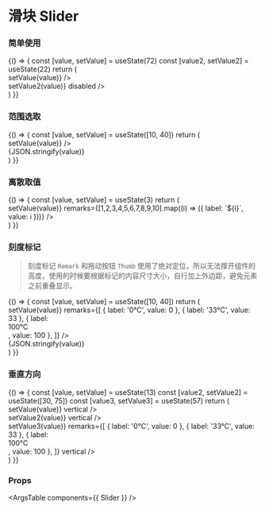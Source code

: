 
<Meta title="滑块 Slider" component={Slider} />

# 滑块 Slider


### 简单使用

<Canvas>
  <Story name="Slider">
    {() => {
      const [value, setValue] = useState(72)
      const [value2, setValue2] = useState(22)
      return (
        <div>
          <div className="flex flex-row items-center my-2">
            <Slider value={value} max={100} min={0} step={1} onChange={(value) => setValue(value)} />
          </div>
          <div className="flex flex-row items-center my-2">
            <Slider value={value2} max={100} min={0} step={1} onChange={(value) => setValue2(value)} disabled />
          </div>
        </div>
      )
    }}
  </Story>
</Canvas>

### 范围选取

<Canvas>
  <Story name="Slider with range">
    {() => {
      const [value, setValue] = useState([10, 40])
      return (
        <div className="flex flex-row items-center">
          <Slider value={value} max={100} min={0} step={0.1} onChange={(value) => setValue(value)} />
          <div>{JSON.stringify(value)}</div>
        </div>
      )
    }}
  </Story>
</Canvas>

### 离散取值

<Canvas>
  <Story name="Slider with step">
    {() => {
      const [value, setValue] = useState(3)
      return (
        <div className="flex flex-row items-center">
          <Slider value={value} max={10} min={1} step={1} onChange={(value) => setValue(value)}
            remarks={[1,2,3,4,5,6,7,8,9,10].map((i) => ({ label: `${i}`, value: i }))}
          />
        </div>
      )
    }}
  </Story>
</Canvas>

### 刻度标记

> 刻度标记 `Remark` 和拖动按钮 `Thumb` 使用了绝对定位，所以无法撑开组件的高度，使用的时候要根据标记的内容尺寸大小，自行加上外边距，避免元素之前重叠显示。

<Canvas>
  <Story name="Slider with remark">
    {() => {
      const [value, setValue] = useState([10, 40])
      return (
        <div className="flex flex-row items-center">
          <Slider
            value={value}
            max={100}
            min={0}
            step={0.1}
            onChange={(value) => setValue(value)}
            remarks={[
              { label: '0°C', value: 0 },
              { label: '33°C', value: 33 },
              { label: <div className="text-red-500">100°C</div>, value: 100 },
            ]}
          />
          <div className="ml-12">{JSON.stringify(value)}</div>
        </div>
      )
    }}
  </Story>
</Canvas>

### 垂直方向

<Canvas>
  <Story name="Slider with vertical">
    {() => {
      const [value, setValue] = useState(13)
      const [value2, setValue2] = useState([30, 75])
      const [value3, setValue3] = useState(57)
      return (
        <div className="flex flex-row items-center">
          <div className="inline-flex flex-col items-center mx-4">
            <Slider value={value} max={100} min={0} step={0.1} onChange={(value) => setValue(value)} vertical />
          </div>
          <div className="inline-flex flex-col items-center mx-4">
            <Slider value={value2} max={100} min={0} step={0.1} onChange={(value) => setValue2(value)} vertical />
          </div>
          <div className="inline-flex flex-col items-center mx-4">
            <Slider
              value={value3}
              max={100}
              min={0}
              step={0.1}
              onChange={(value) => setValue3(value)}
              remarks={[
                { label: '0°C', value: 0 },
                { label: '33°C', value: 33 },
                { label: <div className="text-red-500">100°C</div>, value: 100 },
              ]}
              vertical
            />
          </div>
        </div>
      )
    }}
  </Story>
</Canvas>

### Props

<ArgsTable components={{ Slider }} />